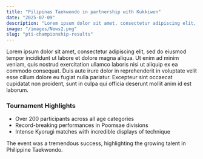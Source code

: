 ```yaml
---
title: "Pilipinas Taekwondo in partnership with Kukkiwon"
date: "2025-07-09"
description: "Lorem ipsum dolor sit amet, consectetur adipiscing elit, sed do eiusmod tempor incididunt ut labore et dolore magna aliqua. Ut enim ad minim veniam, quis nostrud exercitation ullamco laboris nisi ut aliquip ex ea commodo consequat. Duis aute irure dolor in reprehenderit in voluptate velit esse cillum dolore eu fugiat nulla pariatur."
image: "/images/News2.png"
slug: "pti-championship-results"
---
```



Lorem ipsum dolor sit amet, consectetur adipiscing elit, sed do eiusmod tempor incididunt ut labore et dolore magna aliqua. Ut enim ad minim veniam, quis nostrud exercitation ullamco laboris nisi ut aliquip ex ea commodo consequat. Duis aute irure dolor in reprehenderit in voluptate velit esse cillum dolore eu fugiat nulla pariatur. Excepteur sint occaecat cupidatat non proident, sunt in culpa qui officia deserunt mollit anim id est laborum.

### Tournament Highlights

- Over 200 participants across all age categories
- Record-breaking performances in Poomsae divisions
- Intense Kyorugi matches with incredible displays of technique

The event was a tremendous success, highlighting the growing talent in Philippine Taekwondo.